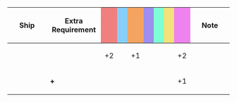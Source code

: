 {|class="wikitable" style="width:100%; text-align: center; vertical-align: middle;"
|-
! style="width: 20%;" | Ship
! style="width: 25%;" | Extra Requirement
! style="width: 5%; background-color: lightcoral;" | {{Firepower}}
! style="width: 5%; background-color: lightskyblue;" | {{Torpedo}}
! style="width: 5%; background-color: sandybrown;" | {{AA}}
! style="width: 5%; background-color: #9C8FEE;" | {{ASW}}
! style="width: 5%; background-color: #7fffd4;" | {{LOS}}
! style="width: 5%; background-color: #F2E279;" | {{Armor}}
! style="width: 5%; background-color: violet;" | {{Evasion}}
! style="width: 20%;" | Note
|-
! rowspan="2"|{{ShipLink|Maestrale|Grecale|Libeccio|Scirocco|text=Maestrale-class|link_class=Maestrale}}
| style="text-align:left;" | 
| +2|| || +1 || || || || +2 
| style="text-align:left;" | 
|-
| style="text-align:left;" | '''+ {{ShipLink|Grecale}}''' 
| || || || || || || +1 
| style="text-align:left;" | 
|}